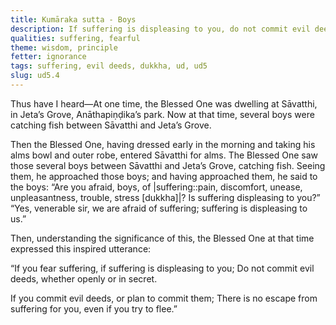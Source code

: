 ```yaml
---
title: Kumāraka sutta - Boys
description: If suffering is displeasing to you, do not commit evil deeds, whether openly or in secret.
qualities: suffering, fearful
theme: wisdom, principle
fetter: ignorance
tags: suffering, evil deeds, dukkha, ud, ud5
slug: ud5.4
---
```


Thus have I heard—At one time, the Blessed One was dwelling at Sāvatthi, in Jeta’s Grove, Anāthapiṇḍika’s park. Now at that time, several boys were catching fish between Sāvatthi and Jeta’s Grove.

Then the Blessed One, having dressed early in the morning and taking his alms bowl and outer robe, entered Sāvatthi for alms. The Blessed One saw those several boys between Sāvatthi and Jeta’s Grove, catching fish. Seeing them, he approached those boys; and having approached them, he said to the boys: “Are you afraid, boys, of |suffering::pain, discomfort, unease, unpleasantness, trouble, stress [dukkha]|? Is suffering displeasing to you?” “Yes, venerable sir, we are afraid of suffering; suffering is displeasing to us.”

Then, understanding the significance of this, the Blessed One at that time expressed this inspired utterance:

“If you fear suffering,
if suffering is displeasing to you;
Do not commit evil deeds,
whether openly or in secret.

If you commit evil deeds,
or plan to commit them;
There is no escape from suffering for you,
even if you try to flee.”
